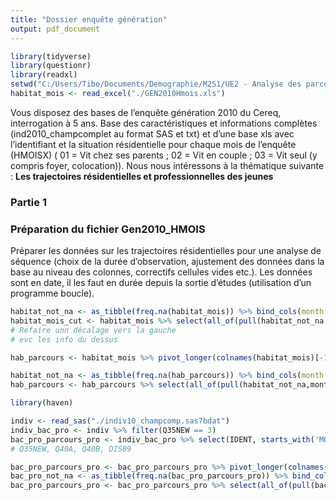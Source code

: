 ```yaml
---
title: "Dossier enquête génération"
output: pdf_document
---
```


```r
library(tidyverse)
library(questionr)
library(readxl)
setwd("C:/Users/Tibo/Documents/Demographie/M2S1/UE2 - Analyse des parcours/Trajectoires dossier Enquete generation")
habitat_mois <- read_excel("./GEN2010Hmois.xls")
```

Vous disposez des bases de l’enquête génération 2010 du Cereq, interrogation à 5 ans. Base des caractéristiques et informations complètes (ind2010_champcomplet au format SAS et txt) et d’une base xls avec l’identifiant et la situation résidentielle pour chaque mois de l’enquête (HMOISX) ( 01 = Vit chez ses parents ; 02 = Vit en couple ; 03 = Vit seul (y compris foyer, colocation)).
Nous nous intéressons à la thématique suivante : **Les trajectoires résidentielles et professionnelles des jeunes**

### Partie 1
### Préparation du fichier Gen2010_HMOIS
Préparer les données sur les trajectoires résidentielles pour une analyse de séquence (choix de la durée d’observation, ajustement des données dans la base au niveau des colonnes, correctifs cellules vides etc.). Les données sont en date, il les faut en durée depuis la sortie d’études (utilisation d’un programme boucle).

```r
habitat_not_na <- as_tibble(freq.na(habitat_mois)) %>% bind_cols(month = rownames(freq.na(habitat_mois))) %>% filter(`%` == 0)
habitat_mois_cut <- habitat_mois %>% select(all_of(pull(habitat_not_na,month)))
# Refaire unn décalage vers la gauche
# evc les info du dessus

hab_parcours <- habitat_mois %>% pivot_longer(colnames(habitat_mois)[-1], values_drop_na = T) %>% group_by(IDENT) %>% mutate(month = row_number()) %>% select(-name) %>%pivot_wider(names_from = month,values_from = value)

habitat_not_na <- as_tibble(freq.na(hab_parcours)) %>% bind_cols(month = rownames(freq.na(hab_parcours))) %>% filter(`%` == 0)
hab_parcours <- hab_parcours %>% select(all_of(pull(habitat_not_na,month)))

```

```r
library(haven)

indiv <- read_sas("./indiv10_champcomp.sas7bdat")
indiv_bac_pro <- indiv %>% filter(Q35NEW == 3)
bac_pro_parcours_pro <- indiv_bac_pro %>% select(IDENT, starts_with('MOIS'), -MOISEDI)
# Q35NEW, Q40A, Q40B, DIS09

bac_pro_parcours_pro <- bac_pro_parcours_pro %>% pivot_longer(colnames(bac_pro_parcours_pro)[-1], values_drop_na = T) %>% mutate(name = substr(name, 5, nchar(name))) %>% arrange(name) %>% group_by(IDENT) %>% mutate(month = row_number()) %>% select(-name) %>% pivot_wider(names_from = month,values_from = value)
bac_pro_not_na <- as_tibble(freq.na(bac_pro_parcours_pro)) %>% bind_cols(month = rownames(freq.na(bac_pro_parcours_pro))) %>% filter(`%` == 0)
bac_pro_parcours_pro <- bac_pro_parcours_pro %>% select(all_of(pull(bac_pro_not_na,month)))



```
